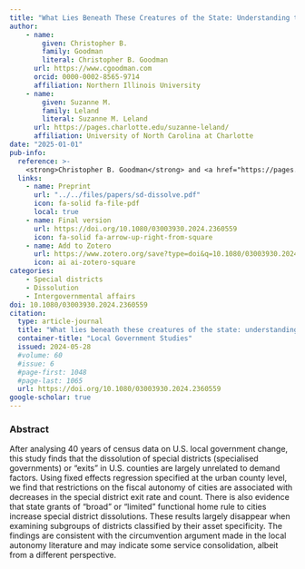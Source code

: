 ```yaml
---
title: "What Lies Beneath These Creatures of the State: Understanding the Death of Specialised Governments in the U.S"
author: 
    - name: 
        given: Christopher B.
        family: Goodman
        literal: Christopher B. Goodman
      url: https://www.cgoodman.com
      orcid: 0000-0002-8565-9714
      affiliation: Northern Illinois University
    - name: 
        given: Suzanne M.
        family: Leland
        literal: Suzanne M. Leland
      url: https://pages.charlotte.edu/suzanne-leland/
      affiliation: University of North Carolina at Charlotte
date: "2025-01-01"
pub-info:
  reference: >-
    <strong>Christopher B. Goodman</strong> and <a href="https://pages.charlotte.edu/suzanne-leland/">Suzanne M. Leland</a>. (<em>Forthcoming</em>) “What Lies Beneath These Creatures of the State: Understanding the Death of Specialised Governments in the U.S” <em>Local Government Studies</em>. doi: <a href="https://doi.org/10.1080/03003930.2024.2360559" target="_blank" rel="noopener noreferrer"><code>10.1080/03003930.2024.2360559</code></a>
  links:
    - name: Preprint
      url: "../../files/papers/sd-dissolve.pdf"
      icon: fa-solid fa-file-pdf
      local: true
    - name: Final version
      url: https://doi.org/10.1080/03003930.2024.2360559
      icon: fa-solid fa-arrow-up-right-from-square
    - name: Add to Zotero
      url: https://www.zotero.org/save?type=doi&q=10.1080/03003930.2024.2360559
      icon: ai ai-zotero-square
categories:
    - Special districts
    - Dissolution
    - Intergovernmental affairs
doi: 10.1080/03003930.2024.2360559
citation:
  type: article-journal
  title: "What lies beneath these creatures of the state: understanding the death of specialised governments in the U.S"
  container-title: "Local Government Studies"
  issued: 2024-05-28
  #volume: 60
  #issue: 6
  #page-first: 1048
  #page-last: 1065
  url: https://doi.org/10.1080/03003930.2024.2360559
google-scholar: true
---
```


### Abstract
After analysing 40 years of census data on U.S. local government change, this study finds that the dissolution of special districts (specialised governments) or “exits” in U.S. counties are largely unrelated to demand factors. Using fixed effects regression specified at the urban county level, we find that restrictions on the fiscal autonomy of cities are associated with decreases in the special district exit rate and count. There is also evidence that state grants of “broad” or “limited” functional home rule to cities increase special district dissolutions. These results largely disappear when examining subgroups of districts classified by their asset specificity. The findings are consistent with the circumvention argument made in the local autonomy literature and may indicate some service consolidation, albeit from a different perspective. 